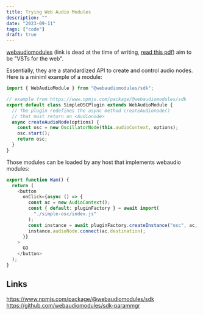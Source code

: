 ```yaml
---
title: Trying Web Audio Modules
description: ""
date: "2023-09-11"
tags: ["code"]
draft: true
---
```



[webaudiomodules](http://webaudiomodules.org/) (link is dead at the time of writing, [read this pdf](https://inria.hal.science/hal-03871660/document)) aim to be "VSTs for the web".

Essentially, they are a standardized API to create and control audio nodes. Here is a miniml example of a module:

```js
import { WebAudioModule } from "@webaudiomodules/sdk";

// example from https://www.npmjs.com/package/@webaudiomodules/sdk
export default class SimpleOSCPlugin extends WebAudioModule {
  // The plugin redefines the async method createAudionode()
  // that must return an <Audionode>
  async createAudioNode(options) {
    const osc = new OscillatorNode(this.audioContext, options);
    osc.start();
    return osc;
  }
}
```

Those modules can be loaded by any host that implements webaudio modules:

```js
export function Wam() {
  return (
    <button
      onClick={async () => {
        const ac = new AudioContext();
        const { default: pluginFactory } = await import(
          "./simple-osc/index.js"
        );
        const instance = await pluginFactory.createInstance("osc", ac, {});
        instance.audioNode.connect(ac.destination);
      }}
    >
      GO
    </button>
  );
}
```

<Wam client:only />

## Links

https://www.npmjs.com/package/@webaudiomodules/sdk
https://github.com/webaudiomodules/sdk-parammgr
